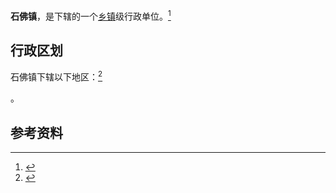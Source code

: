 {{中国乡级行政区|21/08/82/103/000}}

'''石佛镇'''，是{{PRC admin/fullname|21/08/82/103/000|3}}下辖的一个[[乡镇|乡镇]]级行政单位。<ref>{{PRC admin/ref sgc|{{PRC admin/parent|21/08/82/103/000}}}}</ref>

== 行政区划 ==

石佛镇下辖以下地区：<ref>{{PRC admin/ref sgc|21/08/82/103/000}}</ref>

{{PRC admin/children|21/08/82/103/000}}。

== 参考资料 ==

{{reflist}}

{{行政区划小作品}}
{{PRC admin/navcat|21/08/82/103/000}}